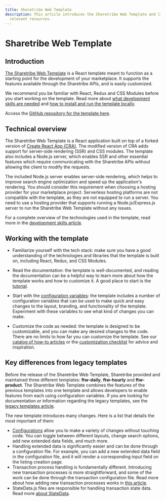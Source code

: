 ```yaml
---
title: Sharetribe Web Template
description: This article introduces the Sharetribe Web Template and links to
  relevant resources.
---
```


# Sharetribe Web Template

## Introduction

[The Sharetribe Web Template](https://github.com/sharetribe/web-template)
is a React template meant to function as a starting point for the
development of your marketplace. It supports the features available
through the Sharetribe APIs, and is easily customized.

We recommend you be familiar with React, Redux and CSS Modules before
you start working on the template. Read more about
[what development skills are needed](/introduction/development-skills/)
and
[how to install and run the template locally](/introduction/getting-started-with-web-template/).

Access the
[GitHub repository for the template here](https://github.com/sharetribe/web-template).

## Technical overview

The Sharetribe Web Template is a React application built on top of a
forked version of
[Create React App (CRA)](https://create-react-app.dev/). The modified
version of CRA adds support for server-side rendering (SSR) and CSS
modules. The template also includes a Node.js server, which enables SSR
and other essential features which require communicating with the
Sharetribe APIs without allowing the client to modify the requests.

The included Node.js server enables server-side rendering, which helps
to improve search engine optimization and speed up the application's
rendering. You should consider this requirement when choosing a hosting
provider for your marketplace project. Serverless hosting platforms are
not compatible with the template, as they are not equipped to run a
server. You need to use a hosting provider that supports running a
Node.js/Express.js server to run the Sharetribe Web Template without any
issues.

For a complete overview of the technologies used in the template, read
more in the
[development skills article](/introduction/development-skills/).

## Working with the template

- Familiarize yourself with the tech stack: make sure you have a good
  understanding of the technologies and libraries that the template is
  built on, including React, Redux, and CSS Modules.

- Read the documentation: the template is well-documented, and reading
  the documentation can be a helpful way to learn more about how the
  template works and how to customize it. A good place to start is the
  [tutorial](/tutorial/).

- Start with the [configuration variables](/template/configuration/):
  the template includes a number of configuration variables that can be
  used to make quick and easy changes to the layout, branding, and
  functionality of the template. Experiment with these variables to see
  what kind of changes you can make.

- Customize the code as needed: the template is designed to be
  customizable, and you can make any desired changes to the code. There
  are no limits to how far you can customize the template. See our
  [catalog of how-to articles](/how-to/) or the
  [customization checklist](/template/introduction/customization-checklist/) for
  advice and inspiration.

## Key differences from legacy templates

Before the release of the Sharetribe Web Template, Sharetribe provided
and maintained three different templates: **ftw-daily**, **ftw-hourly**
and **ftw-product**. The Sharetribe Web Template combines the features
of the previous templates into one template and allows developers to
enable features from each using configuration variables. If you are
looking for documentation or information regarding the legacy templates,
see the [legacy templates article](/template/legacy/legacy-templates/).

The new template introduces many changes. Here is a list that details
the most important of them:

- [Configurations](/template/configuration/) allow you to make a variety
  of changes without touching code. You can toggle between different
  layouts, change search options, add new extended data fields, and much
  more.
- Handling extended data is significantly easier and can be done through
  a configuration file. For example, you can add a new extended data
  field in the configuration file, and it will render a corresponding
  input field on the listing creation page.
- Transaction process handling is fundamentally different. Introducing
  new transaction processes is more straightforward, and some of the
  work can be done through the transaction configuration file. Read more
  about how adding new transaction processes works in
  [this article](/how-to/transaction-process/change-transaction-process-in-template/).
- StateData.js files are responsible for handling transaction state
  data. Read more
  [about StateData](/how-to/transaction-process/change-transaction-process-in-template/#3-update-state-data-for-inbox-page-and-transaction-page).
